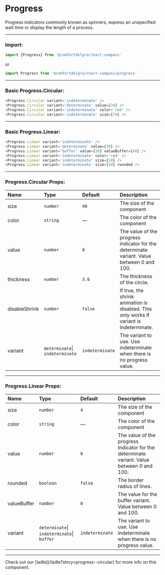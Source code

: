 
# Progress

Progress indicators commonly known as spinners, express an unspecified wait time or display the length of a process.

---

### Import:

```js
import {Progress} from '@comfortdelgro/react-compass'
```

or

```js
import Progress from '@comfortdelgro/react-compass/progress'
```

---

### Basic Progress.Circular:

<section className={styles.avatarShowcaseContainer}>
  <Progress.Circular variant='indeterminate' />
  <Progress.Circular variant='determinate' value={30} />
  <Progress.Circular variant='indeterminate' color='red' />
  <Progress.Circular variant='indeterminate' size={70} />
</section>

```js
<Progress.Circular variant='indeterminate' />
<Progress.Circular variant='determinate' value={30} />
<Progress.Circular variant='indeterminate' color='red' />
<Progress.Circular variant='indeterminate' size={70} />
```

---

### Basic Progress.Linear:

<section className={styles.avatarShowcaseContainer} style={{flexDirection: 'column'}}>
  <div style={{width: '100%'}}>
    <Progress.Linear variant='indeterminate' />
  </div>
  <div style={{width: '100%'}}>
    <Progress.Linear variant='determinate' value={30} />
  </div>
  <div style={{width: '100%'}}>
    <Progress.Linear variant='buffer' value={30} valueBuffer={40} />
  </div>
  <div style={{width: '100%'}}>
    <Progress.Linear variant='indeterminate' color='red' />
  </div>
  <div style={{width: '100%'}}>
    <Progress.Linear variant='indeterminate' size={10} />
  </div>
  <div style={{width: '100%'}}>
    <Progress.Linear variant='indeterminate' size={10} rounded />
  </div>
</section>

```js
<Progress.Linear variant='indeterminate' />
<Progress.Linear variant='determinate' value={30} />
<Progress.Linear variant='buffer' value={30} valueBuffer={40} />
<Progress.Linear variant='indeterminate' color='red' />
<Progress.Linear variant='indeterminate' size={10} />
<Progress.Linear variant='indeterminate' size={10} rounded />
```

---

### Progress.Circular Props:

| Name          | Type                            | Default         | Description                                                                               |
| :------------ | :------------------------------ | :-------------- | :---------------------------------------------------------------------------------------- |
| size          | `number`                        | `40`            | The size of the component                                                                 |
| color         | `string`                        | —               | The color of the component                                                                |
| value         | `number`                        | `0`             | The value of the progress indicator for the determinate variant. Value between 0 and 100. |
| thickness     | `number`                        | `3.6`           | The thickness of the circle.                                                              |
| disableShrink | `number`                        | `false`         | If true, the shrink animation is disabled. This only works if variant is indeterminate.   |
| variant       | `determinate`\| `indeterminate` | `indeterminate` | The variant to use. Use indeterminate when there is no progress value.                    |

---

### Progress.Linear Props:

| Name          | Type                                       | Default         | Description                                                                               |
| :------------ | :----------------------------------------- | :-------------- | :---------------------------------------------------------------------------------------- |
| size          | `number`                                   | `4`             | The size of the component                                                                 |
| color         | `string`                                   | —               | The color of the component                                                                |
| value         | `number`                                   | `0`             | The value of the progress indicator for the determinate variant. Value between 0 and 100. |
| rounded       | `boolean`                                  | `false`         | The border radius of lines.                                                               |
| valueBuffer   | `number`                                   | `0`             | The value for the buffer variant. Value between 0 and 100.                                |
| variant       | `determinate`\| `indeterminate`\| `buffer` | `indeterminate` | The variant to use. Use indeterminate when there is no progress value.                    |

---

<Callout>
  Check out our [ladle](/ladle?story=progress--circular) for more info on this
  component.
</Callout>
